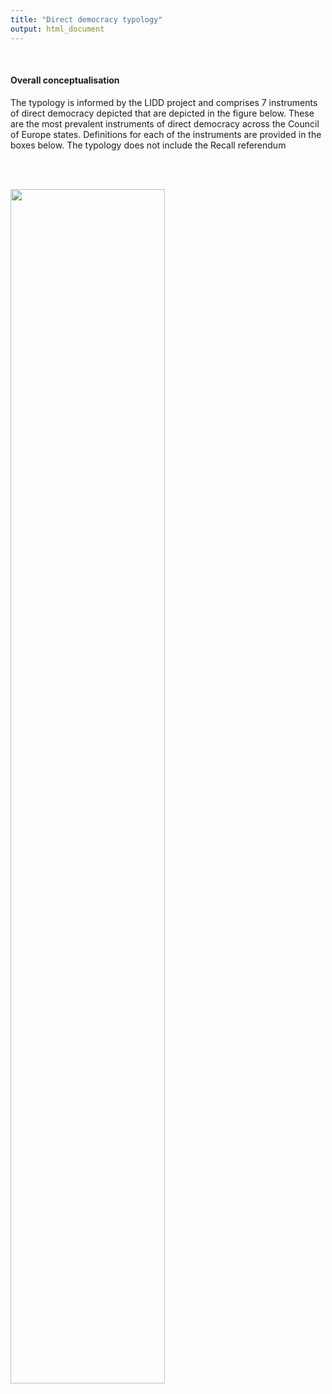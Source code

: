 ```yaml
---
title: "Direct democracy typology"
output: html_document
---
```


<br/>

#### Overall conceptualisation
The typology is informed by the LIDD project and comprises 7 instruments of direct democracy depicted that are depicted in the figure below. These are the most prevalent instruments of direct democracy across the Council of Europe states. Definitions for each of the instruments are provided in the boxes below. The typology does not include the Recall referendum

<br/><br/>

<img src="https://fmendez72.github.io/america_agenda/images/liddConcept2.png" width=70% height=70%>
<br/><br/>


